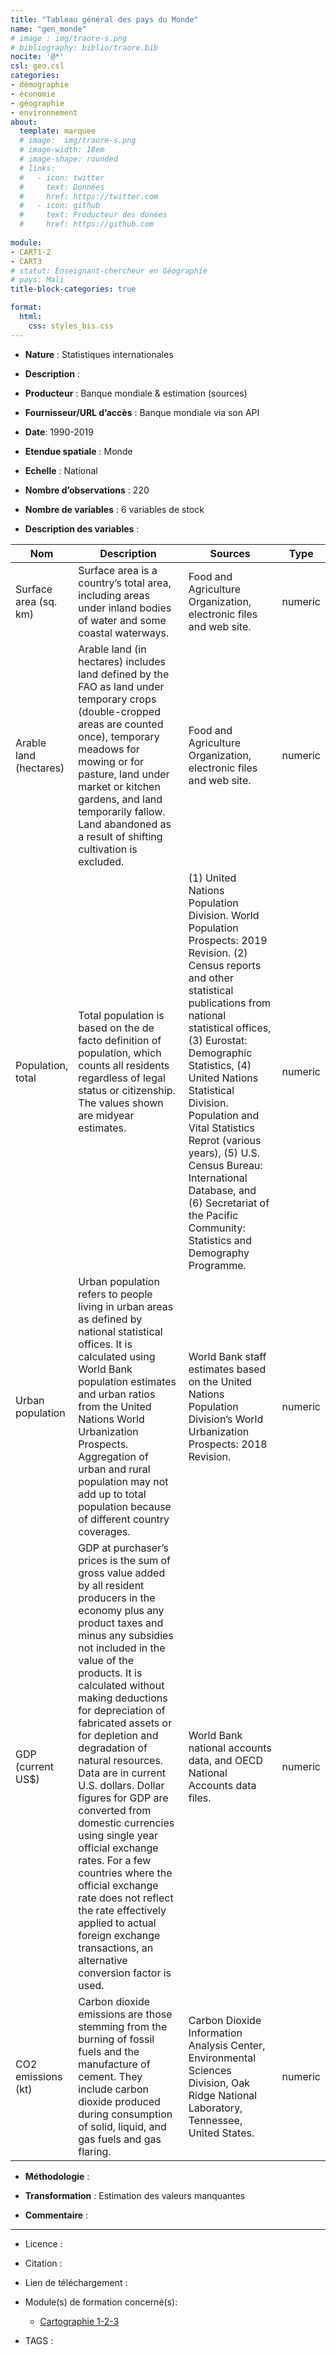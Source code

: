 ```yaml
---
title: "Tableau général des pays du Monde"
name: "gen_monde"
# image : img/traore-s.png
# bibliography: biblio/traore.bib
nocite: '@*'
csl: geo.csl
categories: 
- démographie
- économie
- géographie
- environnement
about:
  template: marquee
  # image:  img/traore-s.png
  # image-width: 18em
  # image-shape: rounded
  # links:
  #   - icon: twitter
  #     text: Données
  #     href: https://twitter.com
  #   - icon: github
  #     text: Producteur des donées
  #     href: https://github.com
      
module: 
- CART1-2
- CART3
# statut: Enseignant-chercheur en Géographie
# pays: Mali
title-block-categories: true

format:
  html: 
    css: styles_bis.css
---
```


-   **Nature** : Statistiques internationales

-   **Description** :

-   **Producteur** : Banque mondiale & estimation (sources)

-   **Fournisseur/URL d'accès** : Banque mondiale via son API

-   **Date**: 1990-2019

-   **Etendue spatiale** : Monde

-   **Echelle** : National

-   **Nombre d'observations** : 220

-   **Nombre de variables** : 6 variables de stock

-   **Description des variables** :

| Nom                    | Description                                                                                                                                                                                                                                                                                                                                                                                                                                                                                                                                                                                                                                                           | Sources                                                                                                                                                                                                                                                                                                                                                                                                                                                 | Type    |
|------------------------|-----------------------------------------------------------------------------------------------------------------------------------------------------------------------------------------------------------------------------------------------------------------------------------------------------------------------------------------------------------------------------------------------------------------------------------------------------------------------------------------------------------------------------------------------------------------------------------------------------------------------------------------------------------------------|---------------------------------------------------------------------------------------------------------------------------------------------------------------------------------------------------------------------------------------------------------------------------------------------------------------------------------------------------------------------------------------------------------------------------------------------------------|---------|
| Surface area (sq. km)  | Surface area is a country's total area, including areas under inland bodies of water and some coastal waterways.                                                                                                                                                                                                                                                                                                                                                                                                                                                                                                                                                      | Food and Agriculture Organization, electronic files and web site.                                                                                                                                                                                                                                                                                                                                                                                       | numeric |
| Arable land (hectares) | Arable land (in hectares) includes land defined by the FAO as land under temporary crops (double-cropped areas are counted once), temporary meadows for mowing or for pasture, land under market or kitchen gardens, and land temporarily fallow. Land abandoned as a result of shifting cultivation is excluded.                                                                                                                                                                                                                                                                                                                                                     | Food and Agriculture Organization, electronic files and web site.                                                                                                                                                                                                                                                                                                                                                                                       | numeric |
| Population, total      | Total population is based on the de facto definition of population, which counts all residents regardless of legal status or citizenship. The values shown are midyear estimates.                                                                                                                                                                                                                                                                                                                                                                                                                                                                                     | \(1\) United Nations Population Division. World Population Prospects: 2019 Revision. (2) Census reports and other statistical publications from national statistical offices, (3) Eurostat: Demographic Statistics, (4) United Nations Statistical Division. Population and Vital Statistics Reprot (various years), (5) U.S. Census Bureau: International Database, and (6) Secretariat of the Pacific Community: Statistics and Demography Programme. | numeric |
| Urban population       | Urban population refers to people living in urban areas as defined by national statistical offices. It is calculated using World Bank population estimates and urban ratios from the United Nations World Urbanization Prospects. Aggregation of urban and rural population may not add up to total population because of different country coverages.                                                                                                                                                                                                                                                                                                                | World Bank staff estimates based on the United Nations Population Division's World Urbanization Prospects: 2018 Revision.                                                                                                                                                                                                                                                                                                                               | numeric |
| GDP (current US\$)     | GDP at purchaser's prices is the sum of gross value added by all resident producers in the economy plus any product taxes and minus any subsidies not included in the value of the products. It is calculated without making deductions for depreciation of fabricated assets or for depletion and degradation of natural resources. Data are in current U.S. dollars. Dollar figures for GDP are converted from domestic currencies using single year official exchange rates. For a few countries where the official exchange rate does not reflect the rate effectively applied to actual foreign exchange transactions, an alternative conversion factor is used. | World Bank national accounts data, and OECD National Accounts data files.                                                                                                                                                                                                                                                                                                                                                                               | numeric |
| CO2 emissions (kt)     | Carbon dioxide emissions are those stemming from the burning of fossil fuels and the manufacture of cement. They include carbon dioxide produced during consumption of solid, liquid, and gas fuels and gas flaring.                                                                                                                                                                                                                                                                                                                                                                                                                                                  | Carbon Dioxide Information Analysis Center, Environmental Sciences Division, Oak Ridge National Laboratory, Tennessee, United States.                                                                                                                                                                                                                                                                                                                   | numeric |

-   **Méthodologie** :

-   **Transformation** : Estimation des valeurs manquantes

-   **Commentaire** :

------------------------------------------------------------------------

-   Licence :

-   Citation :

-   Lien de téléchargement :

-   Module(s) de formation concerné(s):

    -   [Cartographie 1-2-3](../modules/G_cartographie.qmd)

-   TAGS :
